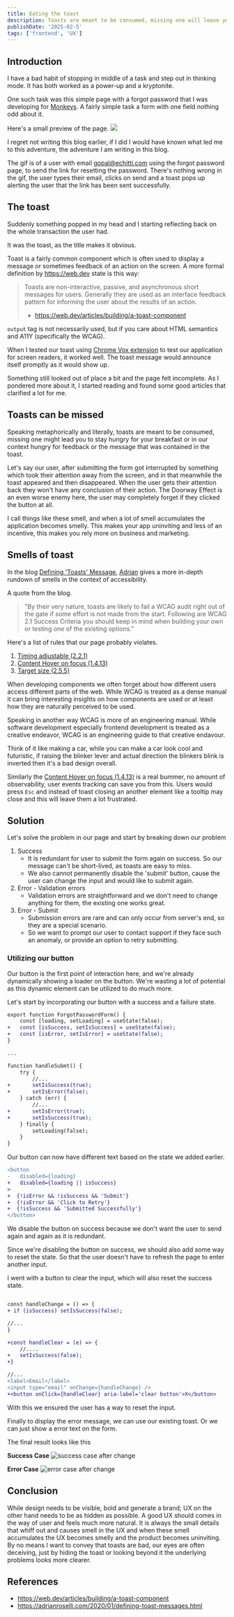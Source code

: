 ```yaml
---
title: Eating the toast
description: Toasts are meant to be consumed, missing one will leave you hungry for feedback or the message that was contained in the toast.
publishDate: '2025-02-5'
tags: ['frontend', 'UX']
---
```


## Introduction
I have a bad habit of stopping in middle of a task and step out in thinking mode. It has both worked as a power-up and a kryptonite. 

One such task was this simple page with a forgot password that I was developing for [Monkeys](https://monkeys.com.co). A fairly simple task a form with one field nothing odd about it. 

Here's a small preview of the page.
![](./toast.webp)

I regret not writing this blog earlier, if I did I would have known what led me to this adventure, the adventure I am writing in this blog.

The gif is of a user with email gopal@echitti.com using the forgot password page, to send the link for resetting the password.
There's nothing wrong in the gif, the user types their email, clicks on send and a toast pops up alerting the user that the link has been sent successfully.

## The toast
Suddenly something popped in my head and I starting reflecting back on the whole transaction the user had.

It was the toast, as the title makes it obvious. 

Toast is a fairly common component which is often used to display a message or sometimes feedback of an action on the screen. 
A more formal definition by https://web.dev state is this way:

> Toasts are non-interactive, passive, and asynchronous short messages for users. Generally they are used as an interface feedback pattern for informing the user about the results of an action.
> - https://web.dev/articles/building/a-toast-component

`output` tag is not necessarily used, but if you care about HTML semantics and A11Y (specifically the WCAG).

When I tested our toast using [Chrome Vox extension](https://chromewebstore.google.com/detail/screen-reader/kgejglhpjiefppelpmljglcjbhoiplfn) to test our application for screen readers, it worked well. The toast message would announce itself promptly as it would show up.

Something still looked out of place a bit and the page felt incomplete. As I pondered more about it, I started reading and found some good articles that clarified a lot for me.
## Toasts can be missed
Speaking metaphorically and literally, toasts are meant to be consumed, missing one might lead you to stay hungry for your breakfast or in our context hungry for feedback or the message that was contained in the toast.

Let's say our user, after submitting the form got interrupted by something which took their attention away from the screen, and in that meanwhile the toast appeared and then disappeared.
When the user gets their attention back they won't have any conclusion of their action. The Doorway Effect is an even worse enemy here, the user may completely forget if they clicked the button at all.

I call things like these smell, and when a lot of smell accumulates the application becomes smelly. This makes your app uninviting and less of an incentive, this makes you rely more on business and marketing.

## Smells of toast
In the blog [Defining 'Toasts' Message](https://adrianroselli.com/2020/01/defining-toast-messages.html), [Adrian](https://adrianroselli.com/) gives a more in-depth rundown of smells in the context of accessibility.

A quote from the blog.
> "By their very nature, toasts are likely to fail a WCAG audit right out of the gate if some effort is not made from the start. Following are WCAG 2.1 Success Criteria you should keep in mind when building your own or testing one of the existing options."

Here's a list of rules that our page probably violates.
1. [Timing adjustable (2.2.1)](https://www.w3.org/WAI/WCAG21/Understanding/timing-adjustable.html)
2. [Content Hover on focus (1.4.13)](https://www.w3.org/WAI/WCAG21/Understanding/content-on-hover-or-focus.html)
3. [Target size (2.5.5)](https://www.w3.org/WAI/WCAG21/Understanding/target-size.html)

When developing components we often forget about how different users access different parts of the web. While WCAG is treated as a dense manual it can bring interesting insights on how components are used or at least how they are naturally perceived to be used.

Speaking in another way WCAG is more of an engineering manual. While software development especially frontend development is treated as a creative endeavor, WCAG is an engineering guide to that creative endavour.

Think of it like making a car, while you can make a car look cool and futuristic, if raising the blinker lever and actual direction the blinkers blink is inverted then it's a bad design overall.

Similarly the [Content Hover on focus (1.4.13)](https://www.w3.org/WAI/WCAG21/Understanding/content-on-hover-or-focus.html) is a real bummer, no amount of observability, user events tracking can save you from this. Users would press `Esc` and instead of toast closing an another element like a tooltip may close and this will leave them a lot frustrated.

## Solution
Let's solve the problem in our page and start by breaking down our problem 

1. Success
	- It is redundant for user to submit the form again on success. So our message can't be short-lived, as toasts are easy to miss.
	- We also cannot permanently disable the 'submit' button, cause the user can change the input and would like to submit again.
2. Error - Validation errors
	- Validation errors are straightforward and we don't need to change anything for them, the existing one works great.
3. Error - Submit
	- Submission errors are rare and can only occur from server's end, so they are a special scenario.
	- So we want to prompt our user to contact support if they face such an anomaly, or provide an option to retry submitting.

### Utilizing our button
Our button is the first point of interaction here, and we're already dynamically showing a loader on the button. We're wasting a lot of potential as this dynamic element can be utilized to do much more.

Let's start by incorporating our button with a success and a failure state.

```diff
export function ForgotPasswordForm() {
	const [loading, setLoading] = useState(false);
+   const [isSuccess, setIsSuccess] = useState(false);
+   const [isError, setIsError] = useState(false);
}

...

function handleSubmt() {
	try {
		//...
+       setIsSuccess(true);
+       setIsError(false);
	} catch (err) {
		//...
+		setIsError(true);
+       setIsSuccess(true);
	} finally {
		setLoading(false);
	}
}
```

Our button can now have different text based on the state we added earlier.
```diff
<button
-   disabled={loading}
+	disabled={loading || isSuccess}
>
+  {!isError && !isSuccess && 'Submit'}
+  {!isError && 'Click to Retry'}
+  {!isSuccess && 'Submitted Successfully'}
</button>
```
We disable the button on success because we don't want the user to send again and again as it is redundant.

Since we're disabling the button on success, we should also add some way to reset the state. So that the user doesn't have to refresh the page to enter another input.

I went with a button to clear the input, which will also reset the success state.

```diff

const handleChange = () => {
+ if (isSuccess) setIsSuccess(false);

//...
}

+const handleClear = (e) => {
    //....
+   setIsSuccess(false);
+}

//...
<label>Email</label>
<input type="email" onChange={handleChange} />
+<button onClick={handleClear} aria-label='clear button'>X</button>

```

With this we ensured the user has a way to reset the input.

Finally to display the error message, we can use our existing toast. Or we can just show a error text on the form.

The final result looks like this

**Success Case**
![success case after change](./success-case.webp)

**Error Case**
![error case after change](./error-case.webp)

## Conclusion
While design needs to be visible, bold and generate a brand; UX on the other hand needs to be as hidden as possible.
A good UX should comes in the way of user and feels much more natural. It is always the small details that whiff out and causes smell in the UX and when these smell accumulates the UX becomes smelly and the product becomes uninviting.
By no means I want to convey that toasts are bad, our eyes are often deceiving, just by hiding the toast or looking beyond it the underlying problems looks more clearer.

## References
- https://web.dev/articles/building/a-toast-component
- https://adrianroselli.com/2020/01/defining-toast-messages.html
